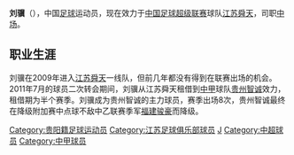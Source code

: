{{Football player infobox
| playername = 刘骥
| image =
| fullname = 刘骥
| height = {{height|m=1.67}}
| nickname =
| dateofbirth = {{Birth date and age|year=1990|month=12|day=27}}
| cityofbirth = [[贵州省|贵州省]][[贵阳市|贵阳市]]
| countryofbirth = [[中国|中国]]
| currentclub = [[江苏舜天足球俱乐部|江苏舜天]]
| clubnumber = 29
| position = [[中场|中场]]
| youthyears =
| youthclubs =
| years1 = 2009-
| years2 = 2011
| clubs1 = [[江苏舜天足球俱乐部|江苏舜天]]
| clubs2 = →[[贵州智诚|贵州智诚]]''(租借)''
| caps1 =0
| goals1 =0
| caps2 =8
| goals2 =0
| nationalyears1 = 2006
| nationalteam1 =[[中国国少队|中国国少队]]
| nationalcaps1 =
| nationalgoals1 =
| pcupdate = 
| ntupdate = 
| manageryears =
| managerclubs =
}}

'''刘骥'''（{{bd|1990年|12月27日|catIdx=Liu, Ji}}），中国[[足球|足球]]运动员，现在效力于[[中国足球超级联赛|中国足球超级联赛]]球队[[江苏舜天足球俱乐部|江苏舜天]]，司职[[中场|中场]]。

==职业生涯==
刘骥在2009年进入[[江苏舜天足球俱乐部|江苏舜天]]一线队，但前几年都没有得到在联赛出场的机会。2011年7月的球员二次转会期间，刘骥从江苏舜天租借到[[中甲|中甲]]球队[[贵州智诚|贵州智诚]]效力，租借期为半个赛季。刘骥成为贵州智诚的主力球员，赛季出场8次，贵州智诚最终在降级附加赛中点球不敌中乙联赛季军[[福建骏豪|福建骏豪]]而降级。

{{2009年江苏舜天名单}}
{{2010年中超分类名单江苏}}
{{2011年中超分类名单江苏}}
{{2012年中超分类名单江苏}}
{{2013年中超分类名单江苏}}
{{2014年中乙分类名单贵州智诚}}

{{DEFAULTSORT:LIU Ji}}
[[Category:贵阳籍足球运动员|Category:贵阳籍足球运动员]]
[[Category:江苏足球俱乐部球员|Category:江苏足球俱乐部球员]]
[[Category:刘姓|J]]
[[Category:中超球员|Category:中超球员]]
[[Category:中甲球员|Category:中甲球员]]


{{足球运动员小作品}}